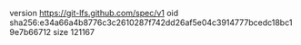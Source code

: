version https://git-lfs.github.com/spec/v1
oid sha256:e34a66a4b8776c3c2610287f742dd26af5e04c3914777bcedc18bc19e7b66712
size 121167
